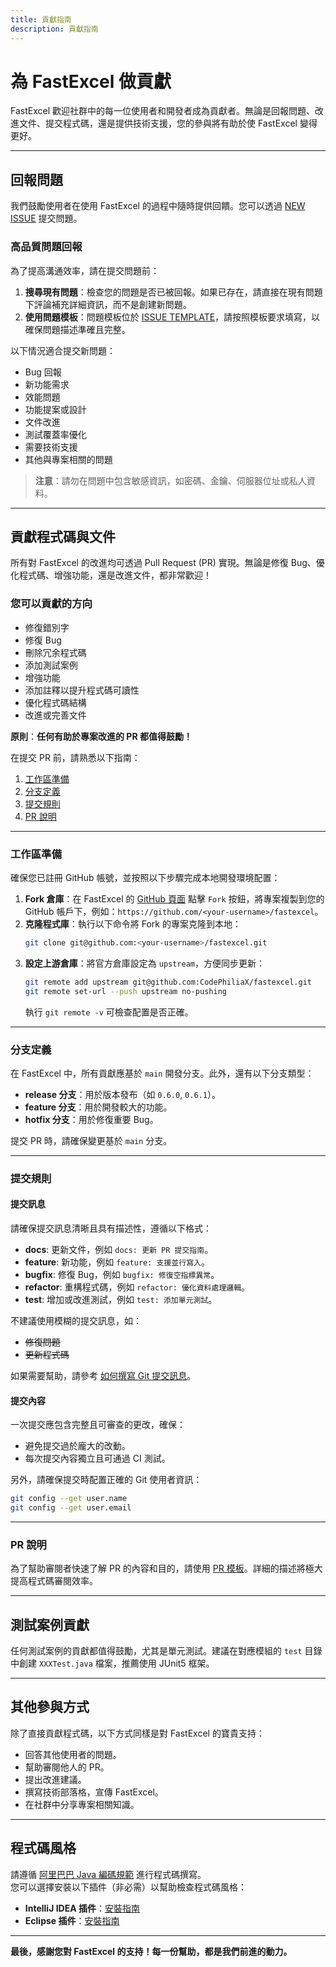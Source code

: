 ```yaml
---
title: 貢獻指南
description: 貢獻指南
---
```


# 為 FastExcel 做貢獻

FastExcel 歡迎社群中的每一位使用者和開發者成為貢獻者。無論是回報問題、改進文件、提交程式碼，還是提供技術支援，您的參與將有助於使 FastExcel 變得更好。

---

## 回報問題

我們鼓勵使用者在使用 FastExcel 的過程中隨時提供回饋。您可以透過 [NEW ISSUE](https://github.com/CodePhiliaX/fastexcel/issues/new/choose) 提交問題。

### 高品質問題回報

為了提高溝通效率，請在提交問題前：  
1. **搜尋現有問題**：檢查您的問題是否已被回報。如果已存在，請直接在現有問題下評論補充詳細資訊，而不是創建新問題。  
2. **使用問題模板**：問題模板位於 [ISSUE TEMPLATE](./.github/ISSUE_TEMPLATE)，請按照模板要求填寫，以確保問題描述準確且完整。

以下情況適合提交新問題：
- Bug 回報
- 新功能需求
- 效能問題
- 功能提案或設計
- 文件改進
- 測試覆蓋率優化
- 需要技術支援
- 其他與專案相關的問題

> **注意**：請勿在問題中包含敏感資訊，如密碼、金鑰、伺服器位址或私人資料。

---

## 貢獻程式碼與文件

所有對 FastExcel 的改進均可透過 Pull Request (PR) 實現。無論是修復 Bug、優化程式碼、增強功能，還是改進文件，都非常歡迎！

### 您可以貢獻的方向
- 修復錯別字
- 修復 Bug
- 刪除冗余程式碼
- 添加測試案例
- 增強功能
- 添加註釋以提升程式碼可讀性
- 優化程式碼結構
- 改進或完善文件

**原則**：**任何有助於專案改進的 PR 都值得鼓勵！**

在提交 PR 前，請熟悉以下指南：
1. [工作區準備](#工作區準備)
2. [分支定義](#分支定義)
3. [提交規則](#提交規則)
4. [PR 說明](#pr說明)

---

### 工作區準備

確保您已註冊 GitHub 帳號，並按照以下步驟完成本地開發環境配置：
1. **Fork 倉庫**：在 FastExcel 的 [GitHub 頁面](https://github.com/CodePhiliaX/fastexcel) 點擊 `Fork` 按鈕，將專案複製到您的 GitHub 帳戶下，例如：`https://github.com/<your-username>/fastexcel`。
2. **克隆程式庫**：執行以下命令將 Fork 的專案克隆到本地：
   ```bash
   git clone git@github.com:<your-username>/fastexcel.git
   ```
3. **設定上游倉庫**：將官方倉庫設定為 `upstream`，方便同步更新：
   ```bash
   git remote add upstream git@github.com:CodePhiliaX/fastexcel.git
   git remote set-url --push upstream no-pushing
   ```
   執行 `git remote -v` 可檢查配置是否正確。

---

### 分支定義

在 FastExcel 中，所有貢獻應基於 `main` 開發分支。此外，還有以下分支類型：
- **release 分支**：用於版本發布（如 `0.6.0`, `0.6.1`）。
- **feature 分支**：用於開發較大的功能。
- **hotfix 分支**：用於修復重要 Bug。

提交 PR 時，請確保變更基於 `main` 分支。

---

### 提交規則

#### 提交訊息
請確保提交訊息清晰且具有描述性，遵循以下格式：
- **docs**: 更新文件，例如 `docs: 更新 PR 提交指南`。
- **feature**: 新功能，例如 `feature: 支援並行寫入`。
- **bugfix**: 修復 Bug，例如 `bugfix: 修復空指標異常`。
- **refactor**: 重構程式碼，例如 `refactor: 優化資料處理邏輯`。
- **test**: 增加或改進測試，例如 `test: 添加單元測試`。

不建議使用模糊的提交訊息，如：  
- ~~修復問題~~  
- ~~更新程式碼~~  

如果需要幫助，請參考 [如何撰寫 Git 提交訊息](http://chris.beams.io/posts/git-commit/)。

#### 提交內容
一次提交應包含完整且可審查的更改，確保：
- 避免提交過於龐大的改動。
- 每次提交內容獨立且可通過 CI 測試。

另外，請確保提交時配置正確的 Git 使用者資訊：
```bash
git config --get user.name
git config --get user.email
```

---

### PR 說明

為了幫助審閱者快速了解 PR 的內容和目的，請使用 [PR 模板](./.github/PULL_REQUEST_TEMPLATE.md)。詳細的描述將極大提高程式碼審閱效率。

---

## 測試案例貢獻

任何測試案例的貢獻都值得鼓勵，尤其是單元測試。建議在對應模組的 `test` 目錄中創建 `XXXTest.java` 檔案，推薦使用 JUnit5 框架。

---

## 其他參與方式

除了直接貢獻程式碼，以下方式同樣是對 FastExcel 的寶貴支持：
- 回答其他使用者的問題。
- 幫助審閱他人的 PR。
- 提出改進建議。
- 撰寫技術部落格，宣傳 FastExcel。
- 在社群中分享專案相關知識。

---

## 程式碼風格

請遵循 [阿里巴巴 Java 編碼規範](https://alibaba.github.io/Alibaba-Java-Coding-Guidelines/) 進行程式碼撰寫。  
您可以選擇安裝以下插件（非必需）以幫助檢查程式碼風格：
- **IntelliJ IDEA 插件**：[安裝指南](https://github.com/alibaba/p3c/blob/master/idea-plugin/README.md)
- **Eclipse 插件**：[安裝指南](https://github.com/alibaba/p3c/blob/master/eclipse-plugin/README.md)

---

**最後，感謝您對 FastExcel 的支持！每一份幫助，都是我們前進的動力。**